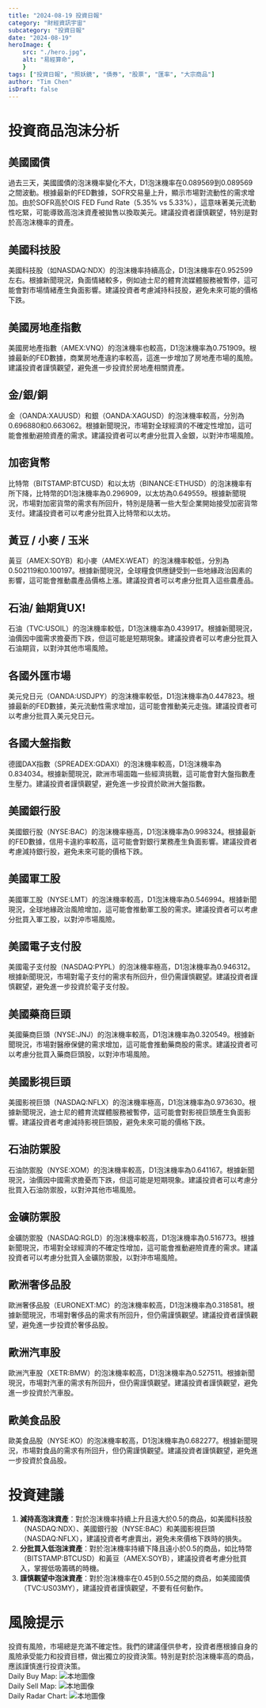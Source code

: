 ```yaml
---
title: "2024-08-19 投資日報"
category: "財經資訊宇宙"
subcategory: "投資日報"
date: "2024-08-19"
heroImage: {
    src: "./hero.jpg",
    alt: "易經算命",
    }
tags: ["投資日報", "照妖鏡", "債券", "股票", "匯率", "大宗商品"]
author: "Tim Chen"
isDraft: false
---
```

# 投資商品泡沫分析

## 美國國債

過去三天，美國國債的泡沫機率變化不大，D1泡沫機率在0.089569到0.089569之間波動。根據最新的FED數據，SOFR交易量上升，顯示市場對流動性的需求增加。由於SOFR高於OIS FED Fund Rate（5.35% vs 5.33%），這意味著美元流動性吃緊，可能導致高泡沫資產被拋售以換取美元。建議投資者謹慎觀望，特別是對於高泡沫機率的資產。

## 美國科技股

美國科技股（如NASDAQ:NDX）的泡沫機率持續高企，D1泡沫機率在0.952599左右。根據新聞現況，負面情緒較多，例如迪士尼的體育流媒體服務被暫停，這可能會對市場情緒產生負面影響。建議投資者考慮減持科技股，避免未來可能的價格下跌。

## 美國房地產指數

美國房地產指數（AMEX:VNQ）的泡沫機率也較高，D1泡沫機率為0.751909。根據最新的FED數據，商業房地產違約率較高，這進一步增加了房地產市場的風險。建議投資者謹慎觀望，避免進一步投資於房地產相關資產。

## 金/銀/銅

金（OANDA:XAUUSD）和銀（OANDA:XAGUSD）的泡沫機率較高，分別為0.696880和0.663062。根據新聞現況，市場對全球經濟的不確定性增加，這可能會推動避險資產的需求。建議投資者可以考慮分批買入金銀，以對沖市場風險。

## 加密貨幣

比特幣（BITSTAMP:BTCUSD）和以太坊（BINANCE:ETHUSD）的泡沫機率有所下降，比特幣的D1泡沫機率為0.296909，以太坊為0.649559。根據新聞現況，市場對加密貨幣的需求有所回升，特別是隨著一些大型企業開始接受加密貨幣支付。建議投資者可以考慮分批買入比特幣和以太坊。

## 黃豆 / 小麥 / 玉米

黃豆（AMEX:SOYB）和小麥（AMEX:WEAT）的泡沫機率較低，分別為0.502119和0.100197。根據新聞現況，全球糧食供應鏈受到一些地緣政治因素的影響，這可能會推動農產品價格上漲。建議投資者可以考慮分批買入這些農產品。

## 石油/ 鈾期貨UX!

石油（TVC:USOIL）的泡沫機率較低，D1泡沫機率為0.439917。根據新聞現況，油價因中國需求擔憂而下跌，但這可能是短期現象。建議投資者可以考慮分批買入石油期貨，以對沖其他市場風險。

## 各國外匯市場

美元兌日元（OANDA:USDJPY）的泡沫機率較低，D1泡沫機率為0.447823。根據最新的FED數據，美元流動性需求增加，這可能會推動美元走強。建議投資者可以考慮分批買入美元兌日元。

## 各國大盤指數

德國DAX指數（SPREADEX:GDAXI）的泡沫機率較高，D1泡沫機率為0.834034。根據新聞現況，歐洲市場面臨一些經濟挑戰，這可能會對大盤指數產生壓力。建議投資者謹慎觀望，避免進一步投資於歐洲大盤指數。

## 美國銀行股

美國銀行股（NYSE:BAC）的泡沫機率極高，D1泡沫機率為0.998324。根據最新的FED數據，信用卡違約率較高，這可能會對銀行業務產生負面影響。建議投資者考慮減持銀行股，避免未來可能的價格下跌。

## 美國軍工股

美國軍工股（NYSE:LMT）的泡沫機率較高，D1泡沫機率為0.546994。根據新聞現況，全球地緣政治風險增加，這可能會推動軍工股的需求。建議投資者可以考慮分批買入軍工股，以對沖市場風險。

## 美國電子支付股

美國電子支付股（NASDAQ:PYPL）的泡沫機率極高，D1泡沫機率為0.946312。根據新聞現況，市場對電子支付的需求有所回升，但仍需謹慎觀望。建議投資者謹慎觀望，避免進一步投資於電子支付股。

## 美國藥商巨頭

美國藥商巨頭（NYSE:JNJ）的泡沫機率較高，D1泡沫機率為0.320549。根據新聞現況，市場對醫療保健的需求增加，這可能會推動藥商股的需求。建議投資者可以考慮分批買入藥商巨頭股，以對沖市場風險。

## 美國影視巨頭

美國影視巨頭（NASDAQ:NFLX）的泡沫機率極高，D1泡沫機率為0.973630。根據新聞現況，迪士尼的體育流媒體服務被暫停，這可能會對影視巨頭產生負面影響。建議投資者考慮減持影視巨頭股，避免未來可能的價格下跌。

## 石油防禦股

石油防禦股（NYSE:XOM）的泡沫機率較高，D1泡沫機率為0.641167。根據新聞現況，油價因中國需求擔憂而下跌，但這可能是短期現象。建議投資者可以考慮分批買入石油防禦股，以對沖其他市場風險。

## 金礦防禦股

金礦防禦股（NASDAQ:RGLD）的泡沫機率較高，D1泡沫機率為0.516773。根據新聞現況，市場對全球經濟的不確定性增加，這可能會推動避險資產的需求。建議投資者可以考慮分批買入金礦防禦股，以對沖市場風險。

## 歐洲奢侈品股

歐洲奢侈品股（EURONEXT:MC）的泡沫機率較高，D1泡沫機率為0.318581。根據新聞現況，市場對奢侈品的需求有所回升，但仍需謹慎觀望。建議投資者謹慎觀望，避免進一步投資於奢侈品股。

## 歐洲汽車股

歐洲汽車股（XETR:BMW）的泡沫機率較高，D1泡沫機率為0.527511。根據新聞現況，市場對汽車的需求有所回升，但仍需謹慎觀望。建議投資者謹慎觀望，避免進一步投資於汽車股。

## 歐美食品股

歐美食品股（NYSE:KO）的泡沫機率較高，D1泡沫機率為0.682277。根據新聞現況，市場對食品的需求有所回升，但仍需謹慎觀望。建議投資者謹慎觀望，避免進一步投資於食品股。

# 投資建議

1. **減持高泡沫資產**：對於泡沫機率持續上升且遠大於0.5的商品，如美國科技股（NASDAQ:NDX）、美國銀行股（NYSE:BAC）和美國影視巨頭（NASDAQ:NFLX），建議投資者考慮賣出，避免未來價格下跌時的損失。
2. **分批買入低泡沫資產**：對於泡沫機率持續下降且遠小於0.5的商品，如比特幣（BITSTAMP:BTCUSD）和黃豆（AMEX:SOYB），建議投資者考慮分批買入，掌握低吸籌碼的時機。
3. **謹慎觀望中泡沫資產**：對於泡沫機率在0.45到0.55之間的商品，如美國國債（TVC:US03MY），建議投資者謹慎觀望，不要有任何動作。

# 風險提示

投資有風險，市場總是充滿不確定性。我們的建議僅供參考，投資者應根據自身的風險承受能力和投資目標，做出獨立的投資決策。特別是對於泡沫機率高的商品，應該謹慎進行投資決策。
<br />
Daily Buy Map:
![本地圖像](./buyMap.svg)
<br />
Daily Sell Map:
![本地圖像](./sellMap.svg)
<br />
Daily Radar Chart:
![本地圖像](./radar.svg)
<br />
